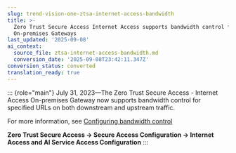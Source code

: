 ```yaml
---
slug: trend-vision-one-ztsa-internet-access-bandwidth
title: >-
  Zero Trust Secure Access Internet Access supports bandwidth control for
  On-premises Gateways
last_updated: '2025-09-08'
ai_context:
  source_file: ztsa-internet-access-bandwidth.md
  conversion_date: '2025-09-08T23:42:11.347Z'
conversion_status: converted
translation_ready: true
---
```


::: {role="main"}
July 31, 2023—The Zero Trust Secure Access - Internet Access On-premises Gateway now supports bandwidth control for specified URLs on both downstream and upstream traffic.

For more information, see [Configuring bandwidth control](configuring-bandwidth-control.mdx)

**Zero Trust Secure Access → Secure Access Configuration → Internet Access and AI Service Access Configuration**
:::
